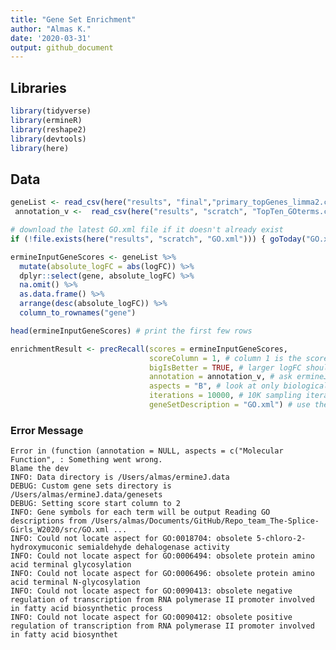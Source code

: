 ```yaml
---
title: "Gene Set Enrichment"
author: "Almas K."
date: '2020-03-31'
output: github_document
---
```


## Libraries 
```r
library(tidyverse)
library(ermineR)
library(reshape2)
library(devtools)
library(here)
```


## Data 

```r
geneList <- read_csv(here("results", "final","primary_topGenes_limma2.csv"))
 annotation_v <-  read_csv(here("results", "scratch", "TopTen_GOterms.csv"))
```

```r
# download the latest GO.xml file if it doesn't already exist
if (!file.exists(here("results", "scratch", "GO.xml"))) { goToday("GO.xml") }
```



```r
ermineInputGeneScores <- geneList %>% 
  mutate(absolute_logFC = abs(logFC)) %>% 
  dplyr::select(gene, absolute_logFC) %>% 
  na.omit() %>% 
  as.data.frame() %>% 
  arrange(desc(absolute_logFC)) %>% 
  column_to_rownames("gene")

head(ermineInputGeneScores) # print the first few rows
```

```r
enrichmentResult <- precRecall(scores = ermineInputGeneScores, 
                               scoreColumn = 1, # column 1 is the scores 
                               bigIsBetter = TRUE, # larger logFC should be ranked higher
                               annotation = annotation_v, # ask ermineJ to use the Generic_human annotation file (will automatically download)
                               aspects = "B", # look at only biological processes 
                               iterations = 10000, # 10K sampling iterations so that results are stable
                               geneSetDescription = "GO.xml") # use the GO XML file in current directory
```

### Error Message

```
Error in (function (annotation = NULL, aspects = c("Molecular Function", : Something went wrong. 
Blame the dev 
INFO: Data directory is /Users/almas/ermineJ.data 
DEBUG: Custom gene sets directory is /Users/almas/ermineJ.data/genesets 
DEBUG: Setting score start column to 2 
INFO: Gene symbols for each term will be output Reading GO descriptions from /Users/almas/Documents/GitHub/Repo_team_The-Splice-Girls_W2020/src/GO.xml ... 
INFO: Could not locate aspect for GO:0018704: obsolete 5-chloro-2-hydroxymuconic semialdehyde dehalogenase activity
INFO: Could not locate aspect for GO:0006494: obsolete protein amino acid terminal glycosylation 
INFO: Could not locate aspect for GO:0006496: obsolete protein amino acid terminal N-glycosylation 
INFO: Could not locate aspect for GO:0090413: obsolete negative regulation of transcription from RNA polymerase II promoter involved in fatty acid biosynthetic process 
INFO: Could not locate aspect for GO:0090412: obsolete positive regulation of transcription from RNA polymerase II promoter involved in fatty acid biosynthet
```
